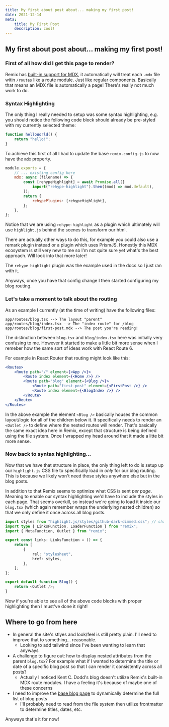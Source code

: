 ```yaml
---
title: My first about post about... making my first post!
date: 2021-12-14
meta:
    title: My First Post
    description: cool!
---
```


## My first about post about... making my first post!

### First of all how did I get this page to render?

Remix has [built-in support for MDX](https://remix.run/docs/en/v1/guides/mdx), it automatically will treat each `.mdx` file witin `/routes` like a route module. Just like regular components.
Basically that means an MDX file is automatically a page! There's really not much work to do.

### Syntax Highlighting

The only thing I really needed to setup was some syntax highlighting, e.g. you should notice the following code block should already be pre-styled with my currently selected theme:

```js
function helloWorld() {
    return "hello!";
}
```

To achieve this first of all I had to update the base `remix.config.js` to now have the `mdx` property.

```js
module.exports = {
    // ... existing config here
    mdx: async (filename) => {
        const [rehypeHighlight] = await Promise.all([
            import("rehype-highlight").then((mod) => mod.default),
        ]);
        return {
            rehypePlugins: [rehypeHighlight],
        };
    },
};
```

Notice that we are using `rehype-highlight` as a plugin which ultimately will use `highlight.js` behind the scenes to transform our html.

There are actually other ways to do this, for example you could also use a remark plugin instead or a plugin which uses PrismJS.
Honestly this MDX ecosystem is still very new to me so I'm not quite sure yet what's the best approach. Will look into that more later!

The `rehype-highlight` plugin was the example used in the docs so I just ran with it.

Anyways, once you have that config change I then started configuring my blog routing.

### Let's take a moment to talk about the routing

As an example I currently (at the time of writing) have the following files:

```
app/routes/blog.tsx --> The layout "parent"
app/routes/blog/index.tsx --> The "index route" for /blog
app/routes/blog/first-post.mdx --> The post you're reading!
```

The distinction between `blog.tsx` and `blog/index.tsx` here was initially very confusing to me.
However it started to make a little bit more sense when I remeber how the same sort of ideas work with React Route 6.

For example in React Router that routing might look like this:

```jsx
<Routes>
    <Route path="/" element={<App />}>
        <Route index element={<Home />} />
        <Route path="blog" element={<Blog />}>
            <Route path="first-post" element={<FirstPost />} />
            <Route index element={<BlogIndex />} />
        </Route>
    </Route>
</Routes>
```

In the above example the element `<Blog />` basically houses the common layout/logic for all of the children below it. It specifically needs to render an `<Outlet />` to define where the nested routes will render.
That's basically the same exact idea here in Remix, except that structure is being defined using the file system. Once I wrapped my head around that it made a litte bit more sense.

### Now back to syntax highlighting...

Now that we have that structure in place, the only thing left to do is setup up our `highlight.js` CSS file to specifically load in _only_ for our blog routing. This is because we likely won't need those styles anywhere else but in the blog posts.

In addition to that Remix seems to optimize what CSS is sent _per page_. Meaning to enable our syntax highlighting we'd have to include the styles in each page. That seems overkill, so instead we're going to load it inside our `blog.tsx` (which again remember wraps the underlying nested children) so that we only define it once across all blog posts.

```ts
import styles from "highlight.js/styles/github-dark-dimmed.css"; // change this to your desired theme
import type { LinksFunction, LoaderFunction } from "remix";
import { MetaFunction, Outlet } from "remix";

export const links: LinksFunction = () => {
    return [
        {
            rel: "stylesheet",
            href: styles,
        },
    ];
};

export default function Blog() {
    return <Outlet />;
}
```

Now if you're able to see all of the above code blocks with proper highlighting then I must've done it right!

## Where to go from here

-   In general the site's stlyes and look/feel is still pretty plain. I'll need to improve that to something... reasonable.
    -   Looking to add tailwind since I've been wanting to learn that anyways
-   A challenge to figure out: how to display nested attributes from the parent `blog.tsx`? For example what if I wanted to determine the title or date of a specific blog post so that I can render it consistently across all posts?
    -   Actually I noticed Kent C. Dodd's blog doesn't utilize Remix's built-in MDX route modules. I have a feeling it's because of maybe one of these concerns
-   I need to improve the [base blog page](/blog) to dynamically determine the full list of blog posts
    -   I'll probably need to read from the file system then utilize frontmatter to determine titles, dates, etc.

Anyways that's it for now!

